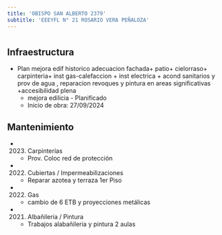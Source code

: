 ```yaml
---
title: 'OBISPO SAN ALBERTO 2379'
subtitle: 'EEEYFL N° 21 ROSARIO VERA PEÑALOZA'
---
```


#
## Infraestructura

* Plan mejora edif historico adecuacion fachada+ patio+ cielorraso+ carpinteria+ inst gas-calefaccion + inst electrica + acond sanitarios y prov de agua , reparacion revoques y pintura en areas significativas +accesibilidad plena 
    + mejora edilicia - Planificado 
    + Inicio de obra: 27/09/2024 






## Mantenimiento

*  (2023) Carpinterías 
    + Prov. Coloc  red de protección

*  (2022) Cubiertas / Impermeabilizaciones 
    + Reparar azotea y terraza 1er Piso

*  (2022) Gas 
    + cambio de 6 ETB y proyecciones metálicas

*  (2021) Albañileria / Pintura 
    + Trabajos alabañileria y pintura 2 aulas



